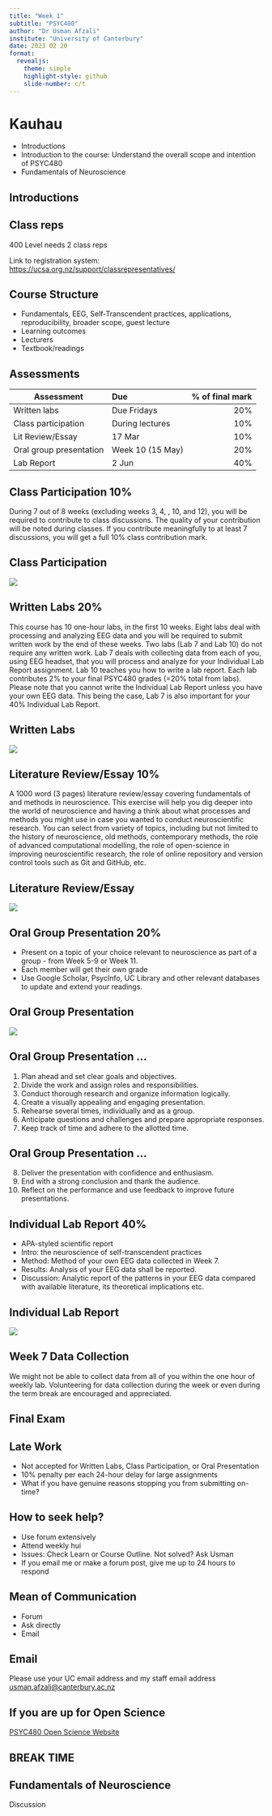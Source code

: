```yaml
---
title: "Week 1"
subtitle: "PSYC480"
author: "Dr Usman Afzali"
institute: "University of Canterbury"
date: 2023 02 20
format: 
  revealjs:
    theme: simple
    highlight-style: github
    slide-number: c/t
---
```


# Kauhau {background-color=#346bc8}
::: incremental
-   Introductions
-   Introduction to the course: Understand the overall scope and intention of PSYC480
-   Fundamentals of Neuroscience
:::

## Introductions {background-color=#346bc8}

## Class reps {background-color=#346bc8}

400 Level needs 2 class reps

Link to registration system: [https://ucsa.org.nz/support/classrepresentatives/](https://ucsa.org.nz/support/classrepresentatives/)

## Course Structure {background-color=#346bc8}

::: incremental
-   Fundamentals, EEG, Self-Transcendent practices, applications, reproducibility, broader scope, guest lecture
-   Learning outcomes
-   Lecturers
-   Textbook/readings
:::

## Assessments {background-color=#346bc8}

| Assessment | Due | % of final mark |
|---------|:-----|------:|
| Written labs      | Due Fridays   |    20%  |
| Class participation    | During lectures  |   10% |
| Lit Review/Essay      | 17 Mar   |     10%  |
| Oral group presentation | Week 10 (15 May) | 20% |
| Lab Report | 2 Jun | 40% |

## Class Participation 10% {background-color=#346bc8}

During 7 out of 8 weeks (excluding weeks 3, 4, , 10, and 12), you will be required to contribute to class discussions. The quality of your contribution will be noted during classes. If you contribute meaningfully to at least 7 discussions, you will get a full 10% class contribution mark.

## Class Participation

![](/figs/classParticipation.png)

## Written Labs 20% {background-color=#346bc8}

This course has 10 one-hour labs, in the first 10 weeks. Eight labs deal with processing and analyzing EEG data and you will be required to submit written work by the end of these weeks. Two labs (Lab 7 and Lab 10) do not require any written work. Lab 7 deals with collecting data from each of you, using EEG headset, that you will process and analyze for your Individual Lab Report assignment. Lab 10 teaches you how to write a lab report. Each lab contributes 2% to your final PSYC480 grades (=20% total from labs). Please note that you cannot write the Individual Lab Report unless you have your own EEG data. This being the case, Lab 7 is also important for your 40% Individual Lab Report.

## Written Labs

![](/figs/writtenLabs.png)


## Literature Review/Essay 10% {background-color=#346bc8}

A 1000 word (3 pages) literature review/essay covering fundamentals of and methods in neuroscience. This exercise will help you dig deeper into the world of neuroscience and having a think about what processes and methods you might use in case you wanted to conduct neuroscientific research. You can select from variety of topics, including but not limited to the history of neuroscience, old methods, contemporary methods, the role of advanced computational modelling, the role of open-science in improving neuroscientific research, the role of online repository and version control tools such as Git and GitHub, etc.

## Literature Review/Essay

![](/figs/litRevEssay.png)

## Oral Group Presentation 20% {background-color=#346bc8}

-   Present on a topic of your choice relevant to neuroscience as part of a group - from Week 5-9 or Week 11.
-   Each member will get their own grade
-   Use Google Scholar, PsycInfo, UC Library and other relevant databases to update and extend your readings. 

## Oral Group Presentation

![](/figs/groupPres.png)

## Oral Group Presentation ... {background-color=#346bc8}
1. Plan ahead and set clear goals and objectives.
2. Divide the work and assign roles and responsibilities.
3. Conduct thorough research and organize information logically.
4. Create a visually appealing and engaging presentation.
5. Rehearse several times, individually and as a group.
6. Anticipate questions and challenges and prepare appropriate responses.
7. Keep track of time and adhere to the allotted time.

## Oral Group Presentation ... {background-color=#346bc8}

8. Deliver the presentation with confidence and enthusiasm.
8. End with a strong conclusion and thank the audience.
9. Reflect on the performance and use feedback to improve future presentations.



## Individual Lab Report 40% {background-color=#346bc8}

-   APA-styled scientific report
-   Intro: the neuroscience of self-transcendent practices
-   Method: Method of your own EEG data collected in Week 7. 
-   Results: Analysis of your EEG data shall be reported. 
-   Discussion: Analytic report of the patterns in your EEG data compared with available literature, its theoretical implications etc.

## Individual Lab Report

![](/figs/labReport.png)



## Week 7 Data Collection {background-color=#346bc8}

We might not be able to collect data from all of you within the one hour of weekly lab. Volunteering for data collection during the week or even during the term break are encouraged and appreciated.


## Final Exam {background-color=#346bc8}

## Late Work {background-color=#346bc8}

::: incremental
-   Not accepted for Written Labs, Class Participation, or Oral Presentation
-   10% penalty per each 24-hour delay for large assignments
-   What if you have genuine reasons stopping you from submitting on-time?
:::

## How to seek help? {background-color=#346bc8}

::: incremental
-   Use forum extensively
-   Attend weekly hui
-   Issues: Check Learn or Course Outline. Not solved? Ask Usman
-   If you email me or make a forum post, give me up to 24 hours to respond
:::

## Mean of Communication {background-color=#346bc8}

-   Forum
-   Ask directly
-   Email

::: {.callout-important}

## Email {background-color=#346bc8}

Please use your UC email address and my staff email address [usman.afzali@canterbury.ac.nz](mailto:usman.afzali@canterbury.ac.nz)
:::

## If you are up for Open Science

[PSYC480 Open Science Website](https://usman-afzali.github.io/PSYC480/)


## BREAK TIME

## Fundamentals of Neuroscience {background-color=#346bc8}

Discussion







